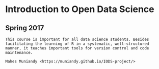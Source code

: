 

# Introduction to Open Data Science

## Spring 2017

```
This course is important for all data science students. Besides facilitating the learning of R in a systematic, well-structured manner, it teaches important tools for version control and code maintenance.

Mahes Muniandy <https://muniandy.github.io/IODS-project/>
```